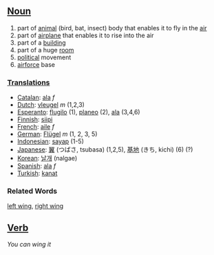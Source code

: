 ==[[Noun]]==
#part of [[animal]] (bird, bat, insect) body that enables it to fly in the [[air]]
#part of [[airplane]] that enables it to rise into the air
#part of a [[building]]
#part of a huge [[room]]
#[[political]] movement
#[[airforce]] base

===[[Translation]]s===
*[[Catalan]]: [[ala]] ''f''
*[[Dutch]]: [[vleugel]] ''m'' (1,2,3)
*[[Esperanto]]: [[flugilo]] (1), [[planeo]] (2), [[ala]] (3,4,6)
*[[Finnish]]: [[siipi]]
*[[French]]: [[aile]] ''f''
*[[German]]: [[Flügel]] ''m'' (1, 2, 3, 5)
*[[Indonesian]]: [[sayap]] (1-5)
*[[Japanese]]: [[翼]] (つばさ, tsubasa) (1,2,5), [[基地]] (きち, kichi) (6) (?)
*[[Korean]]: [[날개]] (nalgae)
*[[Spanish]]: [[ala]] ''f''
*[[Turkish]]: [[kanat]]

=== Related Words ===
[[left wing]], [[right wing]]

==[[Verb]]==

''You can wing it''